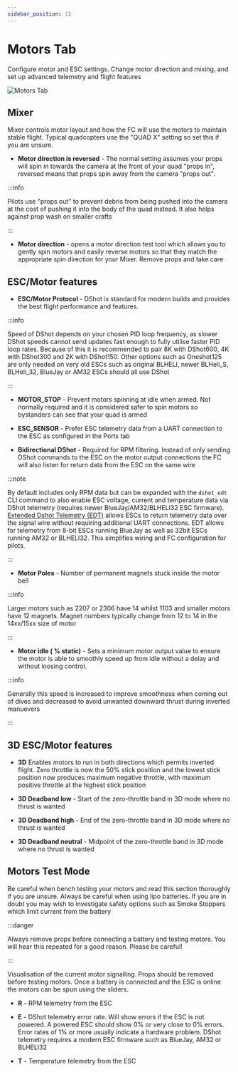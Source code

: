 ```yaml
---
sidebar_position: 13
---
```


# Motors Tab

Configure motor and ESC settings. Change motor direction and mixing, and set up advanced telemetry and flight features

![Motors Tab](/img/betaflight_configurator_motors_tab.png)

## Mixer

Mixer controls motor layout and how the FC will use the motors to maintain stable flight. Typical quadcopters use the 
"QUAD X" setting so set this if you are unsure. 
* **Motor direction is reversed** - The normal setting 
assumes your props will spin in towards the camera at the front of your quad "props in", reversed means that props 
spin away from the camera "props out". 

:::info

Pilots use "props out" to prevent debris from being pushed into the camera at the cost of pushing it 
into the body of the quad instead. It also helps against prop wash on smaller crafts

:::

* **Motor direction** - opens a motor direction test tool which allows you to gently spin motors and easily reverse 
motors so that they match the appropriate spin direction for your Mixer. Remove props and take care

## ESC/Motor features

* **ESC/Motor Protocol** - DShot is standard for modern builds and provides the best flight performance and features.

:::info

Speed of DShot depends on your chosen PID loop frequency, as slower DShot speeds cannot send updates fast enough to 
fully utilise faster PID loop rates. Because of this it is recommended to pair 8K with DShot600, 4K with DShot300 and 
2K with DShot150. Other options such as Oneshot125 are only needed on very old ESCs such as original BLHELI, newer 
BLHeli_S, BLHeli_32, BlueJay or AM32 ESCs should all use DShot

:::

* **MOTOR_STOP** - Prevent motors spinning at idle when armed. Not normally required and it is considered safer to spin
motors so bystanders can see that your quad is armed

* **ESC_SENSOR** - Prefer ESC telemetry data from a UART connection to the ESC as configured in the Ports tab

* **Bidirectional DShot** - Required for RPM filtering. Instead of only sending DShot commands to the ESC on the motor 
output connections the FC will also listen for return data from the ESC on the same wire

:::note

By default includes only RPM 
data but can be expanded with the `dshot_edt` CLI command to also enable ESC voltage, current and temperature 
data via DShot telemetry (requires newer BlueJay/AM32/BLHELI32 ESC firmware). 
[Extended Dshot Telemetry (EDT)](https://github.com/bird-sanctuary/extended-dshot-telemetry) allows ESCs to return 
telemetry data over the signal wire without requiring additional UART connections. EDT allows for telemetry from 8-bit 
ESCs running BlueJay as well as 32bit ESCs running AM32 or BLHELI32. This simplifies wiring and FC configuration for 
pilots.

:::

* **Motor Poles** - Number of permanent magnets stuck inside the motor bell

:::info

Larger motors such as 2207 or 2306 have 14
whilst 1103 and smaller motors have 12 magnets. Magnet numbers typically change from 12 to 14 in the 14xx/15xx size of 
motor

:::

* **Motor idle ( % static)** - Sets a minimum motor output value to ensure the motor is able to smoothly speed up from 
idle without a delay and without loosing control. 

:::info

Generally this speed is increased to improve smoothness when coming 
out of dives and decreased to avoid unwanted downward thrust during inverted manuevers

:::

## 3D ESC/Motor features

* **3D** Enables motors to run in both directions which permits inverted flight. Zero throttle is now the 50% stick 
position and the lowest stick position now produces maximum negative throttle, with maximum positive throttle at the 
highest stick position

* **3D Deadband low** - Start of the zero-throttle band in 3D mode where no thrust is wanted

* **3D Deadband high** - End of the zero-throttle band in 3D mode where no thrust is wanted

* **3D Deadband neutral** - Midpoint of the zero-throttle band in 3D mode where no thrust is wanted

## Motors Test Mode

Be careful when bench testing your motors and read this section thoroughly if you are unsure. Always be careful when 
using lipo batteries. If you are in doubt you may wish to investigate safety options such as Smoke Stoppers which limit
current from the battery 

:::danger

Always remove props before connecting a battery and testing motors. You will hear this repeated for a good reason. 
Please be careful!

:::

Visualisation of the current motor signalling. Props should be removed before testing motors. Once a battery is 
connected and the ESC is online the motors can be spun using the sliders.

* **R** - RPM telemetry from the ESC

* **E** - DShot telemetry error rate. Will show errors if the ESC is not powered. A powered ESC should show 0% or very
 close to 0% errors. Error rates of 1% or more usually indicate a hardware problem. DShot telemetry requires a modern 
 ESC firmware such as BlueJay, AM32 or BLHELI32

 * **T** - Temperature telemetry from the ESC